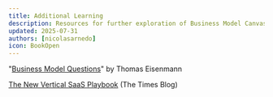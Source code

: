 ```yaml
---
title: Additional Learning
description: Resources for further exploration of Business Model Canvas concepts
updated: 2025-07-31
authors: [nicolasarnedo]
icon: BookOpen
---
```


"[Business Model Questions](https://conversisconsulting.com/wp-content/uploads/2011/09/business-model-questions.pdf)" by Thomas Eisenmann

[The New Vertical SaaS Playbook](https://www.thetimes.blog/p/the-new-vertical-saas-playbook) (The Times Blog)
